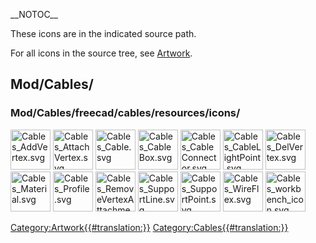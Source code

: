 __NOTOC__
<languages/>

These icons are in the indicated source path. 

For all icons in the source tree, see [[Artwork|Artwork]].

==Mod/Cables/==

===Mod/Cables/freecad/cables/resources/icons/===

[[Image:Cables_AddVertex.svg|64px]]
[[Image:Cables_AttachVertex.svg|64px]]
[[Image:Cables_Cable.svg|64px]]
[[Image:Cables_CableBox.svg|64px]]
[[Image:Cables_CableConnector.svg|64px]]
[[Image:Cables_CableLightPoint.svg|64px]]
[[Image:Cables_DelVertex.svg|64px]]
[[Image:Cables_Material.svg|64px]]
[[Image:Cables_Profile.svg|64px]]
[[Image:Cables_RemoveVertexAttachment.svg|64px]]
[[Image:Cables_SupportLine.svg|64px]]
[[Image:Cables_SupportPoint.svg|64px]]
[[Image:Cables_WireFlex.svg|64px]]
[[Image:Cables_workbench_icon.svg|64px]]


[[Category:Artwork{{#translation:}}]]
<noinclude>[[Category:Cables{{#translation:}}]]</noinclude> <!-- we don't want this transcluded -->